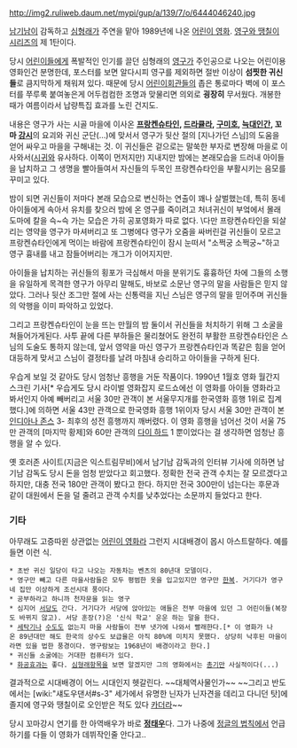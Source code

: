 http://img2.ruliweb.daum.net/mypi/gup/a/139/7/o/6444046240.jpg

[[남기남]]이 감독하고 [[심형래]]가 주연을 맡아 1989년에 나온 [[어린이 영화]]. [[영구와 땡칠이 시리즈]]의 제 1탄이다.

당시 [[어린이]]들에게 폭발적인 인기를 끌던 심형래의 [[영구]]가 주인공으로 나오는 어린이용 영화인건 분명한데, 포스터를 보면 알다시피 영구를 제외하면 절반 이상이 '''섬찟한 귀신들'''로 큼지막하게 채워져 있다. 때문에 당시 [[어린이회관]]들의 좁은 통로마다 벽에 이 포스터를 쭈루룩 붙여놓은게 어두컴컴한 조명과 맞물리면 의외로 '''굉장히''' 무서웠다. 개봉한 때가 여름이라서 납량특집 효과를 노린 건지도.

내용은 영구가 사는 시골 마을에 이사온 '''[[프랑켄슈타인]], [[드라큘라]], [[구미호]], [[늑대인간]], 꼬마 [[강시]]'''의 요괴와 귀신 군단(…)에 맞서서 영구가 뒷산 절의 [지나가던 스님]의 도움을 얻어 싸우고 마을을 구해내는 것. 이 귀신들은 겉으로는 말쑥한 부자로 변장해 마을로 이사와서([[시귀]]와 유사하다. 이쪽이 먼저지만) 지내지만 밤에는 본래모습을 드러내 아이들을 납치하고 그 생명을 빨아들여서 자신들의 두목인 프랑켄슈타인을 부활시키는 음모를 꾸미고 있다. 

밤이 되면 귀신들이 저마다 본래 모습으로 변신하는 연출이 꽤나 살벌했는데, 특히 동네 아이들에게 속아서  유치를 찾으러 밤에 온 영구를 죽이려고 처녀귀신이 부엌에서 몰래 도마에 칼을 슥~슥 가는 모습은 가히 공포영화가 따로 없다. \다만 프랑켄슈타인을 되살리는 영약을 영구가 마셔버리고 또 그병에다 영구가 오줌을 싸버린걸 귀신들이 모르고 프랑켄슈타인에게 먹이는 바람에 프랑켄슈타인이 잠시 눈떠서 "소쩍궁 소쩍궁~"하고 영구 흉내를 내고 잠들어버리는 개그가 이어지지만.

아이들을 납치하는 귀신들의 횡포가 극심해서 마을 분위기도 흉흉하던 차에 그들의 소행을 유일하게 목격한 영구가 아무리 말해도, 바보로 소문난 영구의 말을 사람들은 믿지 않았다. 그러나 뒷산 조그만 절에 사는 신통력을 지닌 스님은 영구의 말을 믿어주며 귀신들의 악행을 이미 파악하고 있었다. 

그리고 프랑켄슈타인이 눈을 뜨는 만월의 밤 둘이서 귀신들을 처치하기 위해 그 소굴을 쳐들어가게된다. 사투 끝에 다른 부하들은 물리쳤어도 완전히 부활한 프랑켄슈타인은 스님의 도술도 통하지 않는데, 앞서 영약을 마신 영구가 프랑켄슈타인과 똑같은 힘을 얻어 대등하게 맞서고 스님이 결정타를 날려 마침내 승리하고 아이들을 구하게 된다.

우습게 보일 것 같아도 당시 엄청난 흥행을 거둔 작품이다. 1990년 1월호 영화 월간지 스크린 기사[* 우습게도 당시 라이벌 영화잡지 로드쇼에선 이 영화를 아이들 영화라고 봐서인지 아예 빼버리고 서울 30만 관객이 본 서울무지개를 한국영화 흥행 1위로 집계했다.]에 의하면 서울 43만 관객으로 한국영화 흥행 1위이자 당시 서울 30만 관객이 본 [[인디아나 존스]] 3- 최후의 성전 흥행까지 깨버렸다. 이 영화 흥행을 넘어선 것이 서울 75만 관객의 [마지막 황제]와 60만 관객의 [[다이 하드]] 1 뿐이었다는 걸 생각하면 엄청난 흥행을 알 수 있다.

옛 호러존 사이트(지금은 익스트림무비)에서 남기남 감독과의 인터뷰 기사에 의하면 남기남 감독도 당시 돈을 엄청 받았다고 회고했다. 정확한 전국 관객 수치는 잘 모르겠다고 하지만, 대충 전국 180만 관객이 봤다고 한다. 하지만 전국 300만이 넘는다는 후문과 같이 대원에서 돈을 덜 줄려고 관객 수치를 낮추었다는 소문까지 들었다고 한다.


=== 기타 ===
아무래도 고증따윈 상관없는 [[어린이 영화]]라 그런지 시대배경이 몹시 아스트랄하다. 예를 들면 이런 식.

 * 초반 귀신 일당이 타고 나오는 자동차는 벤츠의 80년대 모델이다.
 * 영구만 빼고 다른 마을사람들은 모두 평범한 옷을 입고있지만 영구만 [[한복]]. 거기다가 영구네 집만 이상하게 조선시대 풍이다.
 * 공부하라고 하니까 천자문을 읽는 영구
 * 심지어 [[서당]]도 간다. 거기다가 서당에 앉아있는 애들은 전부 마을에 있던 그 어린이들(복장도 바뀌지 않고). 서당 훈장(?)은 '신식 학교' 운운 하는 말을 한다.
 * [[세탁기]]나 [[수도]]도 없는지 마을 사람들이 전부 냇가에 나와서 빨래한다.[* 이 영화가 나온 89년대만 해도 한국의 상수도 보급율은 아직 80%에 미치지 못했다. 상당히 낙후된 마을이라면 있을 법한 풍경이다. 영구람보는 1968년이 배경이라고 한다.]
 * 귀신들 소굴에는 거대한 컴퓨터가 있다.
 * [[화공효과]]는 좋다. [[심형래]]항목을 보면 알겠지만 그의 영화에서는 [[총기]]만 사실적이다(...)

결과적으로 시대배경이 어느 시대인지 헷갈린다. ~~대체역사물인가~~
~~그리고 반도에서는 [wiki:"섀도우댄서#s-3" 세가에서 유명한 닌자가 닌자견을 데리고 다니던 탓]에 졸지에 영구와 땡칠이로 오인받은 적도 있다 [[카더라]]~~

당시 꼬마강시 연기를 한 아역배우가 바로 '''[[정태우]]'''다. 그가 나중에 [[정글의 법칙]]에서 언급하기를 다들 이 영화가 데뷔작인줄 안다고..
